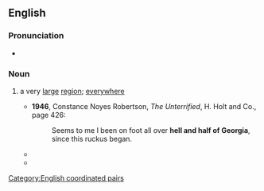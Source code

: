 ==English==

===Pronunciation===
* {{audio|en|en-au-hell and half of Georgia.ogg|Audio (AU)}}

===Noun===
{{en-noun|head=[[hell]] and [[half]] of [[Georgia]]|-}}

# {{lb|en|idiomatic|US}} a very [[large]] [[region]]; [[everywhere]]
#* '''1946''', Constance Noyes Robertson, ''The Unterrified'', H. Holt and Co., page 426:
#*: Seems to me I been on foot all over '''hell and half of Georgia''', since this ruckus began.
#* {{quote-text|en|year=2001|author=Sallie Bissell|title=In the Forest of Harm|page=262|passage=''Idiot'', she scolded herself. ''You've tracked Alex through '''hell and half of Georgia''', only to fall in a stupid well!''}}
#* {{quote-text|en|year=2006|author=Ted G. Arthurs|title=Land with No Sun: A Year in Vietnam with the 173rd Airborne|page=23|passage=The hitch is that the ship is so powerful—it must be, to do the things for which it has been designed—that its twin rotors blast away '''Hell and half of Georgia''' with the turbulence it causes on landing or taking off.}}

[[Category:English coordinated pairs]]